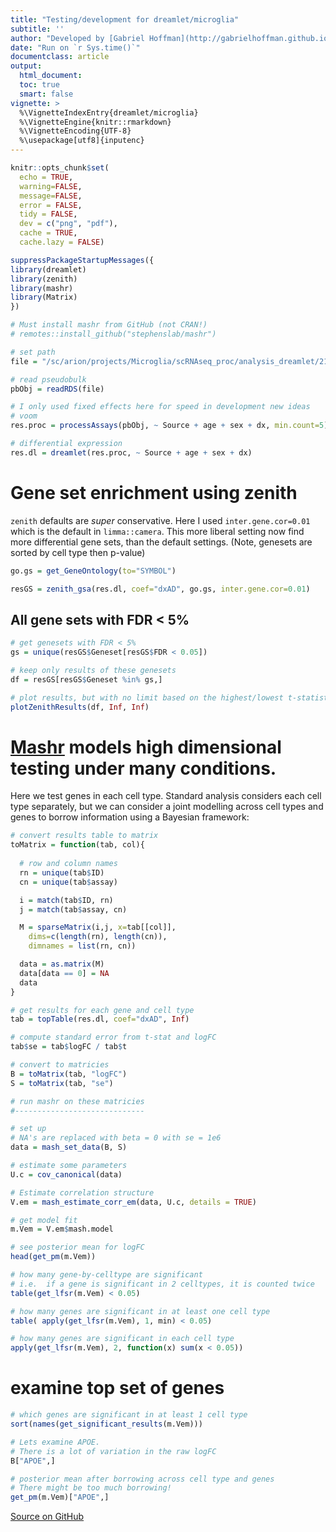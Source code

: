 ```yaml
---
title: "Testing/development for dreamlet/microglia"
subtitle: ''
author: "Developed by [Gabriel Hoffman](http://gabrielhoffman.github.io/)"
date: "Run on `r Sys.time()`"
documentclass: article
output: 
  html_document:
  toc: true
  smart: false
vignette: >
  %\VignetteIndexEntry{dreamlet/microglia}
  %\VignetteEngine{knitr::rmarkdown}
  %\VignetteEncoding{UTF-8}
  %\usepackage[utf8]{inputenc}
---
```



<!--- 
cd /hpc/users/hoffmg01/work/nps_ad
ml python
R

system("ml git; git pull")
rmarkdown::render("microglia_test.Rmd");

# https://hoffmg01.u.hpc.mssm.edu/nps_ad/
--->



```r
knitr::opts_chunk$set(
  echo = TRUE,
  warning=FALSE,
  message=FALSE,
  error = FALSE,
  tidy = FALSE,
  dev = c("png", "pdf"),
  cache = TRUE,
  cache.lazy = FALSE)
```

```r
suppressPackageStartupMessages({
library(dreamlet)
library(zenith)
library(mashr)
library(Matrix)
})

# Must install mashr from GitHub (not CRAN!)
# remotes::install_github("stephenslab/mashr")
```

```r
# set path
file = "/sc/arion/projects/Microglia/scRNAseq_proc/analysis_dreamlet/210927_fresh-mg_pass2.export.pbObj.RDS"

# read pseudobulk
pbObj = readRDS(file)

# I only used fixed effects here for speed in development new ideas
# voom
res.proc = processAssays(pbObj, ~ Source + age + sex + dx, min.count=5)

# differential expression
res.dl = dreamlet(res.proc, ~ Source + age + sex + dx)
```

# Gene set enrichment using zenith
`zenith` defaults are *super* conservative.  Here I used `inter.gene.cor=0.01` which is the default in `limma::camera`.  This more liberal setting now find more differential gene sets, than the default settings. (Note, genesets are sorted by cell type then p-value)
```r
go.gs = get_GeneOntology(to="SYMBOL")

resGS = zenith_gsa(res.dl, coef="dxAD", go.gs, inter.gene.cor=0.01)
```


## All gene sets with FDR < 5%
```r
# get genesets with FDR < 5%
gs = unique(resGS$Geneset[resGS$FDR < 0.05])

# keep only results of these genesets
df = resGS[resGS$Geneset %in% gs,]

# plot results, but with no limit based on the highest/lowest t-statistic
plotZenithResults(df, Inf, Inf)
```



# [Mashr](https://www.nature.com/articles/s41588-018-0268-8) models high dimensional testing under many conditions.
Here we test genes in each cell type.  Standard analysis considers each cell type separately, but we can consider a joint modelling across cell types and genes to borrow information using a Bayesian framework:

```r
# convert results table to matrix
toMatrix = function(tab, col){
  
  # row and column names
  rn = unique(tab$ID)
  cn = unique(tab$assay)

  i = match(tab$ID, rn)
  j = match(tab$assay, cn)

  M = sparseMatrix(i,j, x=tab[[col]], 
    dims=c(length(rn), length(cn)),
    dimnames = list(rn, cn))

  data = as.matrix(M)
  data[data == 0] = NA 
  data
}

# get results for each gene and cell type
tab = topTable(res.dl, coef="dxAD", Inf)

# compute standard error from t-stat and logFC
tab$se = tab$logFC / tab$t

# convert to matricies
B = toMatrix(tab, "logFC")
S = toMatrix(tab, "se")

# run mashr on these matricies
#-----------------------------

# set up
# NA's are replaced with beta = 0 with se = 1e6 
data = mash_set_data(B, S)

# estimate some parameters
U.c = cov_canonical(data)

# Estimate correlation structure 
V.em = mash_estimate_corr_em(data, U.c, details = TRUE)

# get model fit
m.Vem = V.em$mash.model
```

```r
# see posterior mean for logFC
head(get_pm(m.Vem))

# how many gene-by-celltype are significant
# i.e.  if a gene is significant in 2 celltypes, it is counted twice
table(get_lfsr(m.Vem) < 0.05)

# how many genes are significant in at least one cell type
table( apply(get_lfsr(m.Vem), 1, min) < 0.05)

# how many genes are significant in each cell type
apply(get_lfsr(m.Vem), 2, function(x) sum(x < 0.05))
```

# examine top set of genes
```r
# which genes are significant in at least 1 cell type
sort(names(get_significant_results(m.Vem)))

# Lets examine APOE.
# There is a lot of variation in the raw logFC
B["APOE",]

# posterior mean after borrowing across cell type and genes
# There might be too much borrowing!
get_pm(m.Vem)["APOE",]
```





[Source on GitHub](https://github.com/GabrielHoffman/nps_ad/blob/master/microglia_test.Rmd)





















